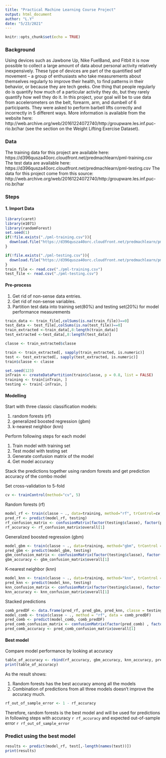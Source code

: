 ---
title: "Practical Machine Learning Course Project"
output: html_document
author: "L.Y"
date: "5/23/2021"
---

```{r setup, include=FALSE}
knitr::opts_chunk$set(echo = TRUE)
```

### Background
Using devices such as Jawbone Up, Nike FuelBand, and Fitbit it is now possible to collect a large amount of data about personal activity relatively inexpensively. These type of devices are part of the quantified self movement – a group of enthusiasts who take measurements about themselves regularly to improve their health, to find patterns in their behavior, or because they are tech geeks. One thing that people regularly do is quantify how much of a particular activity they do, but they rarely quantify how well they do it. In this project, your goal will be to use data from accelerometers on the belt, forearm, arm, and dumbell of 6 participants. They were asked to perform barbell lifts correctly and incorrectly in 5 different ways. More information is available from the website here: http://web.archive.org/web/20161224072740/http:/groupware.les.inf.puc-rio.br/har (see the section on the Weight Lifting Exercise Dataset).

### Data
The training data for this project are available here:
https://d396qusza40orc.cloudfront.net/predmachlearn/pml-training.csv
The test data are available here:
https://d396qusza40orc.cloudfront.net/predmachlearn/pml-testing.csv
The data for this project come from this source: http://web.archive.org/web/20161224072740/http:/groupware.les.inf.puc-rio.br/har

### Steps

#### 1. Import Data

```{r ImportData, results='hide', message=FALSE}
library(caret)
library(e1071)
library(randomForest)
set.seed(1)
if(!file.exists("./pml-training.csv")){
  download.file("https://d396qusza40orc.cloudfront.net/predmachlearn/pml-training.csv", destfile="./pml-training.csv", method="curl")
}

if(!file.exists("./pml-testing.csv")){
  download.file("https://d396qusza40orc.cloudfront.net/predmachlearn/pml-testing.csv", destfile="./pml-testing.csv", method="curl")
}
train_file <- read.csv("./pml-training.csv")
test_file <- read.csv("./pml-testing.csv")
```


#### Pre-process
1. Get rid of non-sense data entries.
2. Get rid of non-sense variables.
3. Partition test data into training set(80%) and testing set(20%) for model performance measurements

```{r PreProcess, results='hide', message=FALSE }
train_data <- train_file[,colSums(is.na(train_file))==0]
test_data <- test_file[,colSums(is.na(test_file))==0]
train_extracted <-train_data[,8:length(train_data)]
test_extracted <-test_data[,8:length(test_data)]

classe <- train_extracted$classe

train <- train_extracted[, sapply(train_extracted, is.numeric)]
test <- test_extracted[, sapply(test_extracted, is.numeric)]
train$classe <- classe

set.seed(123)
inTrain <- createDataPartition(train$classe, p = 0.8, list = FALSE)
training <- train[inTrain, ]
testing <- train[-inTrain, ]
```
#### Modelling
Start with three classic classification models:

 1. random forests (rf)
 1. generalized boosted regression (gbm)
 1. k-nearest neighbor (knn)
 
Perform following steps for each model

 1. Train model with training set
 1. Test model with testing set
 1. Generate confusion matrix of the model
 1. Get model accuracy
 
Stack the predictions together using random forests and get prediction accuracy of the combo model

Set cross-validation to 5-fold
```{r, results='hide', message=FALSE}
cv <- trainControl(method="cv", 5)
```

Random forests (rf)
```{r RF, results='hide', message=FALSE}
model_rf <- train(classe ~ ., data=training, method="rf", trControl=cv, ntree=100)
pred_rf <- predict(model_rf, testing)
rf_confusion_matrix <- confusionMatrix(factor(testing$classe), factor(pred_rf))
rf_accuracy <- rf_confusion_matrix$overall[1]
```

Generalized boosted regression (gbm)
```{r GBM, results='hide', message=FALSE}
model_gbm <- train(classe ~ ., data=training, method="gbm", trControl = cv)
pred_gbm <- predict(model_gbm, testing)
gbm_confusion_matrix <- confusionMatrix(factor(testing$classe), factor(pred_gbm))
gbm_accuracy <- gbm_confusion_matrix$overall[1]
```

K-nearest neighbor (knn)
```{r KNN, results='hide', message=FALSE}
model_knn <- train(classe ~ ., data=training, method="knn", trControl = cv)
pred_knn <- predict(model_knn, testing)
knn_confusion_matrix <- confusionMatrix(factor(testing$classe), factor(pred_knn))
knn_accuracy <- knn_confusion_matrix$overall[1]
```

Stacked predictions
```{r Combo, results='hide', message=FALSE}
comb_predDF <- data.frame(pred_rf, pred_gbm, pred_knn, classe = testing$classe)
model_comb <- train(classe ~ ., method = "rf", data = comb_predDF)
pred_comb <- predict(model_comb, comb_predDF)
pred_comb_confusion_matrix <- confusionMatrix(factor(pred_comb) , factor(testing$classe))
pred_comb_accuracy <- pred_comb_confusion_matrix$overall[1]
```

#### Best model
Compare model performance by looking at accuracy
```{r, message=FALSE}
table_of_accuracy <- rbind(rf_accuracy, gbm_accuracy, knn_accuracy, pred_comb_accuracy)
print(table_of_accuracy)
```
As the result shows:

1. Random forests has the best accuracy among all the models
1. Combination of predictions from all three models doesn't improve the accuracy much.

```{r, message=FALSE}
rf_out_of_sample_error <- 1 - rf_accuracy
```
Therefore, random forests is the best model and will be used for predictions in following steps
with accuracy `r rf_accuracy`
and expected out-of-sample error `r rf_out_of_sample_error`


### Predict using the best model
```{r, message=FALSE}
results <- predict(model_rf, test[,-length(names(test))])
print(results)
```